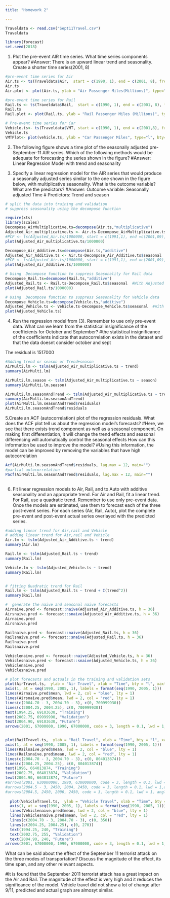 ```yaml
---
title: "Homework 2"

---
```



```r
Traveldata <- read.csv("Sept11Travel.csv")
Traveldata 
```

```r
library(forecast)
set.seed(2018)
```


1. Plot the pre-event AIR time series. What time series components appear?
#Answer: There is an upward linear trend and seasonality. 
Create a shorter time series(2001, 8)
```r
#pre-event time series for Air 
Air.ts <- ts(Traveldata$Air,  start = c(1990, 1), end = c(2001, 8), frequency = 12)
Air.ts
Air.plot <- plot(Air.ts, ylab = "Air Passenger Miles(Millions)", type="l", bty="l",  main = "Airline Revenue Passenger Miles pre 9/11")

#pre-event time series for Rail
Rail.ts <- ts(Traveldata$Rail,  start = c(1990, 1), end = c(2001, 8), frequency = 12)
Rail.ts
Rail.plot <- plot(Rail.ts, ylab = "Rail Passenger Miles (Millions)", type="l", bty="l", main = "Rail Passenger Miles before 9/11")

# Pre-event time series for Car
Vehicle.ts<- ts(Traveldata$VMT, start = c(1990, 1), end = c(2001,8), frequency = 12)
Vehicle.ts
VMTPlot<- plot(vehicle.ts, ylab = "Car Passenger Miles", type="l", bty="l", main = "Vehicle Passenger Miles pre 9/11")  
```

2. The following figure shows a time plot of the seasonally adjusted pre-September-11 AIR series. Which of the following methods would be adequate for forecasting the series shown in the figure?
#Answer: Linear Regression Model with trend and seasonality
        
        

3. Specify a linear regression model for the AIR series that would produce a seasonally adjusted series similar to the one shown in the figure below, with multiplicative seasonality. What is the outcome variable? What are the predictors?
#Answer: Outcome variable: Seasonally adjusted Time 
#        Predictors:  Trend and season

```r
# split the data into training and validation
# suppress seasonality using the decompose function

require(xts)
library(scales)
Decompose_AirMultiplicative.ts=decompose(Air.ts,"multiplicative")
Adjusted_Air_multiplicative.ts <- Air.ts-Decompose_AirMultiplicative.ts$seasonal  #With Adjusted seasonality
#PCP <- ts(Adjusted_Air.ts/1000000, start = c(1991,1), end =c(2001,09), frequency = 12)
plot(Adjusted_Air_multiplicative.ts/1000000) 

Decompose_Air_Additive.ts=decompose(Air.ts,"additive")
Adjusted_Air_Additive.ts <- Air.ts-Decompose_Air_Additive.ts$seasonal  #With Adjusted seasonality
#PCP <- ts(Adjusted_Air.ts/1000000, start = c(1991,1), end =c(2001,09), frequency = 12)
plot(Adjusted_Air_Additive.ts/1000000) 

# Using  Decompose function to suppress Seasonality for Rail data
Decompose_Rail.ts=decompose(Rail.ts,"additive")
Adjusted_Rail.ts <- Rail.ts-Decompose_Rail.ts$seasonal  #With Adjusted seasonality
plot(Adjusted_Rail.ts/1000000) 

# Using  Decompose function to suppress Seasonality for Vehicle data
Decompose_Vehicle.ts=decompose(Vehicle.ts,"additive")
Adjusted_Vehicle.ts <- Vehicle.ts-Decompose_Vehicle.ts$seasonal  #With Adjusted seasonality
plot(Adjusted_Vehicle.ts) 

```


4. Run the regression model from (3). Remember to use only pre-event data.
       What can we learn from the statistical insignificance of the coefficients for October and September?
#the statistical insignificance of the coefficients indicate that autocorrelation exists in the dataset and that the data doesnt consider october and sept 

The residual is 1517000 


```r
#Adding trend or season or Trend+season
AirMulti.lm <- tslm(Adjusted_Air_multiplicative.ts ~ trend)
summary(AirMulti.lm)

AirMulti.lm.season <- tslm(Adjusted_Air_multiplicative.ts ~ season)
summary(AirMulti.lm.season)

AirMulti.lm.seasonAndTrend <- tslm(Adjusted_Air_multiplicative.ts ~ trend+season)
summary(AirMulti.lm.seasonAndTrend)
plot(AirMulti.lm.seasonAndTrend$residuals)
AirMulti.lm.seasonAndTrend$residuals
```



5.Create an ACF (autocorrelation) plot of the regression residuals.
    What does the ACF plot tell us about the regression model’s forecasts?
#Here, we see that there exists trend component as well as a seasonal component. On making first differentiation, it will change the trend effects and seasonal differencing will automatically control the seasonal effects
     How can this information be used to improve the model?
#Using this information, the model can be improved by removing the variables that have high autocorrelation
```r
Acf(AirMulti.lm.seasonAndTrend$residuals, lag.max = 12, main="")
#partial autocorrelation
Pacf(AirMulti.lm.seasonAndTrend$residuals, lag.max = 12, main="")
  
```



6.  Fit linear regression models to Air, Rail, and to Auto with additive seasonality and an appropriate trend. For Air and Rail, fit a linear trend. For Rail, use a quadratic trend. Remember to use only pre-event data. Once the models are estimated, use them to forecast each of the three post-event series.
        For each series (Air, Rail, Auto), plot the complete pre-event and post-event actual series overlayed with the predicted series.


```r
#adding linear trend for Air,rail and Vehicle
# adding linear trend for Air,rail and Vehicle
Air.lm <- tslm(Adjusted_Air_Additive.ts ~ trend)
summary(Air.lm)

Rail.lm <- tslm(Adjusted_Rail.ts ~ trend)
summary(Rail.lm)

Vehicle.lm <- tslm(Adjusted_Vehicle.ts ~ trend)
summary(Rail.lm)


# fitting Quadratic trend for Rail
Rail.lm <- tslm(Adjusted_Rail.ts ~ trend + I(trend^2))
summary(Rail.lm)

```


```r
#  generate the naive and seasonal naive forecasts
Airnaive.pred <- forecast::naive(Adjusted_Air_Additive.ts, h = 36)
Airsnaive.pred <- forecast::snaive(Adjusted_Air_Additive.ts, h = 36)
Airnaive.pred
Airsnaive.pred

Railnaive.pred <- forecast::naive(Adjusted_Rail.ts, h = 36)
Railsnaive.pred <- forecast::snaive(Adjusted_Rail.ts, h = 36)
Railnaive.pred
Railsnaive.pred

Vehiclenaive.pred <- forecast::naive(Adjusted_Vehicle.ts, h = 36)
Vehiclesnaive.pred <- forecast::snaive(Adjusted_Vehicle.ts, h = 36)
Vehiclenaive.pred
Vehiclesnaive.pred
```


```r
# plot forecasts and actuals in the training and validation sets
plot(AirTravel.ts,  ylab = "Air Travel", xlab = "Time", bty = "l", xaxt = "n", xlim = c(1990,2005), main = "") 
axis(1, at = seq(1990, 2005, 1), labels = format(seq(1990, 2005, 1)))
lines(Airnaive.pred$mean, lwd = 2, col = "blue", lty = 1)
lines(Airsnaive.pred$mean, lwd = 2, col = "red", lty = 1)
lines(c(2004.70 - 3, 2004.70 - 3), c(0, 700999930)) 
lines(c(2004.25, 2004.25), c(0, 700999930))
text(1994.25, 69103630, "Training")
text(2002.75, 69999990, "Validation")
text(2004.90, 69103630, "Future")
arrows(2001, 67000000, 1990, 67000000, code = 3, length = 0.1, lwd = 1,angle = 30)


plot(RailTravel.ts,  ylab = "Rail Travel", xlab = "Time", bty = "l", xaxt = "n", xlim = c(1990,2005), main = "") 
axis(1, at = seq(1990, 2005, 1), labels = format(seq(1990, 2005, 1)))
lines(Railnaive.pred$mean, lwd = 2, col = "blue", lty = 1)
lines(Railsnaive.pred$mean, lwd = 2, col = "red", lty = 1)
lines(c(2004.70 - 3, 2004.70 - 3), c(0, 804013874)) 
lines(c(2004.25, 2004.25), c(0, 804013874))
text(1996, 664013874, "Training")
text(2002.75, 664013874, "Validation")
text(2004.90, 664013874, "Future")
#arrows(2001, 630000000, 1990, 630000000, code = 3, length = 0.1, lwd = 1,angle = 30)
#arrows(2004.5 - 3, 2450, 2004, 2450, code = 3, length = 0.1, lwd = 1,angle = 30)
#arrows(2004.5, 2450, 2006, 2450, code = 3, length = 0.1, lwd = 1, angle = 30)
  
  plot(VehicleTravel.ts,  ylab = "Vehicle Travel", xlab = "Time", bty = "l", xaxt = "n", xlim = c(1990,2005), main = "") 
  axis(1, at = seq(1990, 2005, 1), labels = format(seq(1990, 2005, 1)))
  lines(Vehiclenaive.pred$mean, lwd = 2, col = "blue", lty = 1)
  lines(Vehiclesnaive.pred$mean, lwd = 2, col = "red", lty = 1)
  lines(c(2004.70 - 3, 2004.70 - 3), c(0, 350)) 
  lines(c(2004.25, 2004.25), c(0, 270))
  text(1994.25, 240, "Training")
  text(2002.75, 255, "Validation")
  text(2004.90, 240, "Future")
arrows(2001, 67000000, 1990, 67000000, code = 3, length = 0.1, lwd = 1,angle = 30)
```


  What can be said about the effect of the September 11 terrorist attack on the three modes of transportation? Discuss the magnitude of the effect, its time span, and any other relevant aspects.

#It is found that the September 2011 terrorist attack has a great impact on the Air and Rail. The magnitude of the effect is very high and it reduces the significance of the model. Vehicle travel did not show a lot of change after 9/11, predicted and actual graph are almosyt similar. 

